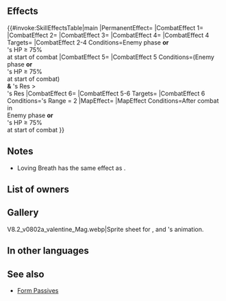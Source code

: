 {{Weapon Infobox
|tagid=SID_無垢なる愛のブレス
|intID=4012
|image=wep_ac076
|exclusive=1
|weaponType=Dragonstone
|cost=400
|might=16
|range=1
|cooldown=-1
|effect=Accelerates Special trigger (cooldown count-1). Unit can counterattack regardless of foe's range. If foe initiates combat or foe's HP ≥ 75% at start of combat, grants Atk+X to unit and inflicts Atk-X on foe during combat (X = number of allies within 3 spaces of unit × 4, + 6; max 14), grants Special cooldown charge +1 to unit per attack during combat (only highest value applied; does not stack), and restores 7 HP to unit after combat. If foe initiates combat or foe's HP ≥ 75% at start of combat and if unit's Res > foe's Res, reduces damage from attacks during combat and from area-of-effect Specials (excluding Røkkr area-of-effect Specials) by percentage = difference between stats × 4 (max 40%). If foe's Range = 2, calculates damage using the lower of foe's Def or Res.
|required=Flametongue
|properties=
}}
==Effects==
{{#invoke:SkillEffectsTable|main
|PermanentEffect={{Eft|Accelerates Special}}
|CombatEffect 1={{Eft|Distant Counter}}
|CombatEffect 2={{Eft|Temporary Buffs|Atk|number of {{Tgt|Allies}}<br>[[within 3 spaces]] x 4, +6|max=14}}
|CombatEffect 3={{Eft|Accelerate Charge}}
|CombatEffect 4={{Eft|Temporary Debuffs|Atk|number of {{Tgt|Allies}}<br>[[within 3 spaces]] x 4, +6|max=14}}
|CombatEffect 4 Targets={{Tgt|Foe}}
|CombatEffect 2-4 Conditions=Enemy phase '''or'''<br>{{Tgt|Foe}}'s HP ≥ 75%<br>at start of combat
|CombatEffect 5={{Eft|Damage Reduction|4 x ({{Tgt|Unit}}'s Res - {{Tgt|Foe)}}'s Res)<br>from attacks & Non-Røkkr [[AoE Specials]]|percent=1|max=40%}}
|CombatEffect 5 Conditions=(Enemy phase '''or'''<br>{{Tgt|Foe}}'s HP ≥ 75%<br>at start of combat)<br>'''&''' {{Tgt|Unit}}'s Res ><br>{{Tgt|Foe}}'s Res
|CombatEffect 6={{Eft|Lower Def Res}}
|CombatEffect 5-6 Targets={{Tgt|Unit}}
|CombatEffect 6 Conditions={{Tgt|Foe}}'s Range = 2
|MapEffect={{Eft|Heal|7}}
|MapEffect Conditions=After combat in<br>Enemy phase '''or'''<br>{{Tgt|Foe}}'s HP ≥ 75%<br>at start of combat
}}

==Notes==
* Loving Breath has the same effect as {{St|Distant Counter}}.
{{Temporary buffs}}
{{Temporary debuffs}}
{{CooldownChargePlus}}
{{After combat healing}}
{{DamagePercentageReduction}}
{{AoEDamageReduction}}
{{LowerDefRes}}

==List of owners==
{{Skill Hero List}}
==Gallery==
<gallery>
V8.2_v0802a_valentine_Mag.webp|Sprite sheet for {{St|Devoted Basket+}}, {{St|Tender Vessel}} and {{PAGENAME}}'s animation.
</gallery>
==In other languages==
{{OtherLanguages
|japanese=無垢なる愛のブレス
|german=Hauch der Liebe
|spanishEU=Aliento cariñoso
|spanishLA=Aliento cariñoso
|french=Souffle aimant
|italian=Soffio d'amore
|chineseTW=純真的愛之吐息
|portuguese=Sopro de amor
}}
==See also==
{{See also skills|cond=(Description LIKE '%number of allies within _ spaces ×%' OR Description LIKE '%unit_s Res > foe_s Res%educes damage from attacks during combat%') AND Exclusive='1'}}
* [[Skill families/A Passives#Form|Form Passives]]
{{Weapons Navbox}}